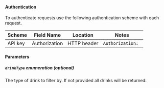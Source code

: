 #### Authentication
To authenticate requests use the following authentication scheme with each request.

| Scheme            | Field Name        | Location          | Notes             |
| ----------------- | ----------------- | ----------------- | ----------------- |
| API key           | Authorization     | HTTP header       | `Authorization: ` |

#### Parameters


##### `drinkType` _enumeration (optional)_
The type of drink to filter by. If not provided all drinks will be returned.

